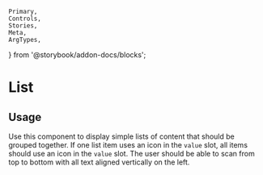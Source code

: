 	Primary,
	Controls,
	Stories,
	Meta,
	ArgTypes,
} from '@storybook/addon-docs/blocks';


<Meta of={ListStories} />

# List

## Usage

Use this component to display simple lists of content that should be grouped together. If one list item uses an icon in the `value` slot, all items should use an icon in the `value` slot. The user should be able to scan from top to bottom with all text aligned vertically on the left.

<Primary />
<ArgTypes />
